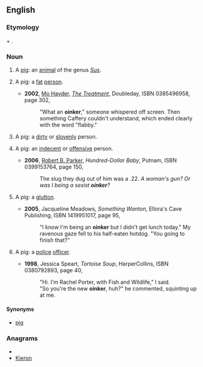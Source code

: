 ==English==
===Etymology===
{{term|oink|Oink}} + {{term|-er}}.
===Noun===
{{en-noun|s|-}}
#{{slang|countable}} A [[pig]]: an [[animal]] of the genus ''[[Sus]]''.
#{{derogatory|_|slang|countable}} A pig: a [[fat]] [[person]].
#*'''2002''', [[w:Mo Hayder|Mo Hayder]], ''[[w:The Treatment|The Treatment]]'', Doubleday, ISBN 0385496958, page 302,
#*:"What an '''oinker'''," someone whispered off screen. Then something Caffery couldn't understand, which ended clearly with the word "flabby."
#{{derogatory|_|slang|countable}} A pig: a [[dirty]] or [[slovenly]] person.
#{{derogatory|_|slang|countable}} A pig: an [[indecent]] or [[offensive]] person.
#*'''2006''', [[w:Robert B. Parker|Robert B. Parker]], ''Hundred-Dollar Baby'', Putnam, ISBN 0399153764, page 150,
#*:The slug they dug out of him was a .22. ''A woman's gun? Or was I being a sexist '''oinker'''?''
#{{derogatory|_|slang|countable}} A pig: a [[glutton]].
#*'''2005''', Jacqueline Meadows, ''Something Wanton'', Ellora's Cave Publishing, ISBN 1419951017, page 95,
#*:"I know I'm being an '''oinker''' but I didn't get lunch today." My ravenous gaze fell to his half-eaten hotdog. "You going to finish that?"
#{{derogatory|_|slang|countable}} A pig: a [[police]] [[officer]].
#*'''1998''', Jessica Speart, ''Tortoise Soup'', HarperCollins, ISBN 0380792893, page 40,
#*:"Hi. I'm Rachel Porter, with Fish and Wildlife," I said.
#*:"So you're the new '''oinker''', huh?" he commented, squinting up at me.
====Synonyms====
*{{sense|all senses}} [[pig]]

===Anagrams===
* {{alphagram|eiknor}}
* [[Kieron#English|Kieron]]